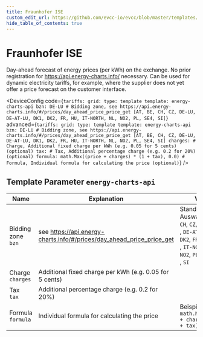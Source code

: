 ```yaml
---
title: Fraunhofer ISE
custom_edit_url: https://github.com/evcc-io/evcc/blob/master/templates/definition/tariff/energy-charts-api.yaml
hide_table_of_contents: true
---
```



# Fraunhofer ISE

<div className="device-detail-container">
  <div className="device-detail-content">
    <DeviceFeatures features="EU" />

Day-ahead forecast of energy prices (per kWh) on the exchange. No prior registration for https://api.energy-charts.info/ necessary. Can be used for dynamic electricity tariffs, for example, where the supplier does not yet offer a price forecast on the customer interface.


<DeviceConfig code={`tariffs:
    grid:
      type: template
      template: energy-charts-api
      bzn: DE-LU # Bidding zone, see https://api.energy-charts.info/#/prices/day_ahead_price_price_get [AT, BE, CH, CZ, DE-LU, DE-AT-LU, DK1, DK2, FR, HU, IT-NORTH, NL, NO2, PL, SE4, SI]`} advanced={`tariffs:
    grid:
      type: template
      template: energy-charts-api
      bzn: DE-LU # Bidding zone, see https://api.energy-charts.info/#/prices/day_ahead_price_price_get [AT, BE, CH, CZ, DE-LU, DE-AT-LU, DK1, DK2, FR, HU, IT-NORTH, NL, NO2, PL, SE4, SI]
      charges: # Charge, Additional fixed charge per kWh (e.g. 0.05 for 5 cents) (optional)
      tax: # Tax, Additional percentage charge (e.g. 0.2 for 20%) (optional)
      formula: math.Max((price + charges) * (1 + tax), 0.0) # Formula, Individual formula for calculating the price (optional)`} />
  </div>
  <div className="device-detail-icon">
    <evcc-icon
      type="tariff"
      name="fraunhofer-ise"
      size="400px"
      alt="Fraunhofer ISE"
      className="device-detail-icon-img"
    ></evcc-icon>
  </div>
</div>

## Template Parameter `energy-charts-api`

| Name | Explanation | Value | Optional |
|-----------|-------------|-------|----------|
| Bidding zone<br/>`bzn` | see https://api.energy-charts.info/#/prices/day_ahead_price_price_get | Standard: `DE-LU`<br/>Auswahl: `AT`, `BE`, `CH`, `CZ`, `DE-LU`<br/>, `DE-AT-LU`, `DK1`, `DK2`, `FR`, `HU`<br/>, `IT-NORTH`, `NL`, `NO2`, `PL`, `SE4`<br/>, `SI` | yes |
| Charge<br/>`charges` | Additional fixed charge per kWh (e.g. 0.05 for 5 cents) |  | no |
| Tax<br/>`tax` | Additional percentage charge (e.g. 0.2 for 20%) |  | no |
| Formula<br/>`formula` | Individual formula for calculating the price | Beispiel: `math.Max((price + charges) * (1 + tax), 0.0)` | no |

